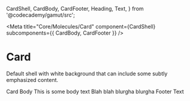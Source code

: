   CardShell,
  CardBody,
  CardFooter,
  Heading,
  Text,
} from '@codecademy/gamut/src';

<Meta
  title="Core/Molecules/Card"
  component={CardShell}
  subcomponents={{ CardBody, CardFooter }}
/>

# Card

<StoryStatus status="stable" />

Default shell with white background that can include some subtly
emphasized content.

<Preview>
  <Story name="Card">
    <CardShell hoverShadow={boolean('shell.hoverShadow', false)}>
      <CardBody standardPadding={boolean('body.standardPadding', true)}>
        <Heading as="h3">Card Body</Heading>
        <Text>This is some body text</Text>
        <Text>Blah blah blurgha blurgha</Text>
      </CardBody>
      <CardFooter
        align={select('Align', ['left', 'center', 'right'], 'left')}
        border={select('Border', ['dashed', 'solid', 'none'], 'none')}
        flex={boolean('Flex', true)}
        standardPadding={boolean('Standard Padding', true)}
        standardHeight={boolean('Standard Height', true)}
      >
        <React.Fragment>Footer Text</React.Fragment>
      </CardFooter>
    </CardShell>
  </Story>
</Preview>

<Props of={CardShell} />
